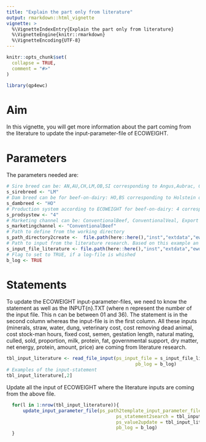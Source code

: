 ```yaml
---
title: "Explain the part only from literature"
output: rmarkdown::html_vignette
vignette: >
  %\VignetteIndexEntry{Explain the part only from literature}
  %\VignetteEngine{knitr::rmarkdown}
  %\VignetteEncoding{UTF-8}
---
```


```r
knitr::opts_chunk$set(
  collapse = TRUE,
  comment = "#>"
)
```

```r
library(qp4ewc)
```

# Aim

In this vignette, you will get more information about the part coming from the literature to update the input-parameter-file of ECOWEIGHT.

# Parameters

The parameters needed are:

```r
# Sire breed can be: AN,AU,CH,LM,OB,SI corresponding to Angus,Aubrac, Charolais, Limousin, Original-Braunvieh, Simmental
s_sirebreed <- "LM"
# Dam breed can be for beef-on-dairy: HO,BS corresponding to Holstein or Brown Swiss (+Braunvieh) 
s_dambreed <- "HO"
# Production system according to ECOWEIGHT for beef-on-dairy: 4 corresponding to dairy
s_prodsystew <- "4"
# Marketing channel can be: ConventionalBeef, ConventionalVeal, Export
s_marketingchannel <- "ConventionalBeef"
# Path to define from the working directory
s_path_directory2create <-  file.path(here::here(),"inst","extdata","ewdc")
# Path to input from the literature research. Based on this example an other file can be created with different input-value and input-source.
s_input_file_literature <- file.path(here::here(),"inst","extdata","ewdc","input_literature.txt")
# Flag to set to TRUE, if a log-file is whished
b_log <- TRUE
```

# Statements

To update the ECOWEIGHT input-parameter-files, we need to know the statement as well as the INPUT{n}.TXT (where n represent the number of the input file. This n can be between 01 and 36). The statement is in the second column whereas the input-file is in the first column.
All these inputs (minerals, straw, water, dung, veterinary cost, cost removing dead animal, cost stock-man hours, fixed cost, semen, gestation length, natural mating, culled, sold, proportion, milk, protein, fat, governmental support, dry matter, net energy, protein, amount, price) are coming from literature research.

```r
tbl_input_literature <- read_file_input(ps_input_file = s_input_file_literature,
                                               pb_log = b_log)
# Examples of the input-statement
tbl_input_literature[,2]
```

Update all the input of ECOWEIGHT where the literature inputs are coming from the above file.

```r
  for(l in 1:nrow(tbl_input_literature)){
      update_input_parameter_file(ps_path2template_input_parameter_file = file.path(s_path_directory2create,paste0(s_sirebreed,"_",s_dambreed,"_",s_prodsystew,"_",s_marketingchannel),tbl_input_literature[l,1]),
                                        ps_statement2search = tbl_input_literature[l,2],
                                        ps_value2update = tbl_input_literature[l,4],
                                        pb_log = b_log)
  }
```

